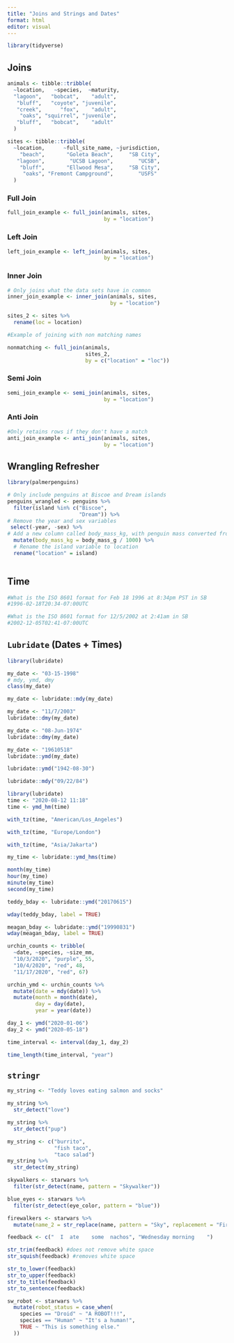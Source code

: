 ```yaml
---
title: "Joins and Strings and Dates"
format: html
editor: visual
---
```


```r
library(tidyverse)
```

## Joins

```r
animals <- tibble::tribble(
  ~location,   ~species,  ~maturity,
  "lagoon",   "bobcat",    "adult",
   "bluff",   "coyote", "juvenile",
   "creek",      "fox",    "adult",
    "oaks", "squirrel", "juvenile",
   "bluff",   "bobcat",    "adult"
  )

sites <- tibble::tribble(
  ~location,      ~full_site_name, ~jurisdiction,
    "beach",       "Goleta Beach",     "SB City",
   "lagoon",        "UCSB Lagoon",        "UCSB",
    "bluff",       "Ellwood Mesa",     "SB City",
     "oaks", "Fremont Campground",        "USFS"
  )

```

### Full Join

```r
full_join_example <- full_join(animals, sites, 
                               by = "location")
```

### Left Join

```r
left_join_example <- left_join(animals, sites,
                               by = "location")
```

### Inner Join

```r
# Only joins what the data sets have in common
inner_join_example <- inner_join(animals, sites,
                                 by = "location")
```

```r
sites_2 <- sites %>% 
  rename(loc = location)
```

```r
#Example of joining with non matching names

nonmatching <- full_join(animals,
                         sites_2,
                         by = c("location" = "loc"))
```

### Semi Join

```r
semi_join_example <- semi_join(animals, sites,
                               by = "location")
```

### Anti Join

```r
#Only retains rows if they don't have a match
anti_join_example <- anti_join(animals, sites,
                               by = "location")
```

## Wrangling Refresher

```r
library(palmerpenguins)
```

```r
# Only include penguins at Biscoe and Dream islands
penguins_wrangled <- penguins %>% 
  filter(island %in% c("Biscoe",
                       "Dream")) %>% 
# Remove the year and sex variables
 select(-year, -sex) %>% 
# Add a new column called body_mass_kg, with penguin mass converted from grams to kilograms
  mutate(body_mass_kg = body_mass_g / 1000) %>% 
  # Rename the island variable to location
  rename("location" = island)
  
```

## Time

```r
#What is the ISO 8601 format for Feb 18 1996 at 8:34pm PST in SB
#1996-02-18T20:34-07:00UTC

#What is the ISO 8601 format for 12/5/2002 at 2:41am in SB
#2002-12-05T02:41-07:00UTC
```

## `Lubridate` (Dates + Times)

```r
library(lubridate)
```

```r
my_date <- "03-15-1998"
# mdy, ymd, dmy
class(my_date)

my_date <- lubridate::mdy(my_date)

my_date <- "11/7/2003"
lubridate::dmy(my_date)

my_date <- "08-Jun-1974"
lubridate::dmy(my_date)

my_date <- "19610518"
lubridate::ymd(my_date)
```

```r
lubridate::ymd("1942-08-30")

lubridate::mdy("09/22/84")
```

```r
library(lubridate)
time <- "2020-08-12 11:18"
time <- ymd_hm(time)
```

```r
with_tz(time, "American/Los_Angeles")

with_tz(time, "Europe/London")

with_tz(time, "Asia/Jakarta")
```

```r
my_time <- lubridate::ymd_hms(time)

month(my_time)
hour(my_time)
minute(my_time)
second(my_time)
```

```r
teddy_bday <- lubridate::ymd("20170615")

wday(teddy_bday, label = TRUE)

meagan_bday <- lubridate::ymd("19990831")
wday(meagan_bday, label = TRUE)
```

```r
urchin_counts <- tribble(
  ~date, ~species, ~size_mm,
  "10/3/2020", "purple", 55,
  "10/4/2020", "red", 48,
  "11/17/2020", "red", 67)

urchin_ymd <- urchin_counts %>% 
  mutate(date = mdy(date)) %>% 
  mutate(month = month(date),
         day = day(date),
         year = year(date))

day_1 <- ymd("2020-01-06")
day_2 <- ymd("2020-05-18")

time_interval <- interval(day_1, day_2)

time_length(time_interval, "year")
```

## `stringr`

```r
my_string <- "Teddy loves eating salmon and socks"

my_string %>% 
  str_detect("love")

my_string %>% 
  str_detect("pup")

my_string <- c("burrito", 
               "fish taco", 
               "taco salad")
my_string %>% 
  str_detect(my_string)
```

```r
skywalkers <- starwars %>% 
  filter(str_detect(name, pattern = "Skywalker"))

blue_eyes <- starwars %>% 
  filter(str_detect(eye_color, pattern = "blue"))
```

```r
firewalkers <- starwars %>% 
  mutate(name_2 = str_replace(name, pattern = "Sky", replacement = "Fire"))
```

```r
feedback <- c("  I  ate    some  nachos", "Wednesday morning    ")

str_trim(feedback) #does not remove white space
str_squish(feedback) #removes white space

str_to_lower(feedback)
str_to_upper(feedback)
str_to_title(feedback)
str_to_sentence(feedback)
```

```r
sw_robot <- starwars %>% 
  mutate(robot_status = case_when(
    species == "Droid" ~ "A ROBOT!!!",
    species == "Human" ~ "It's a human!",
    TRUE ~ "This is something else."
  ))
```

